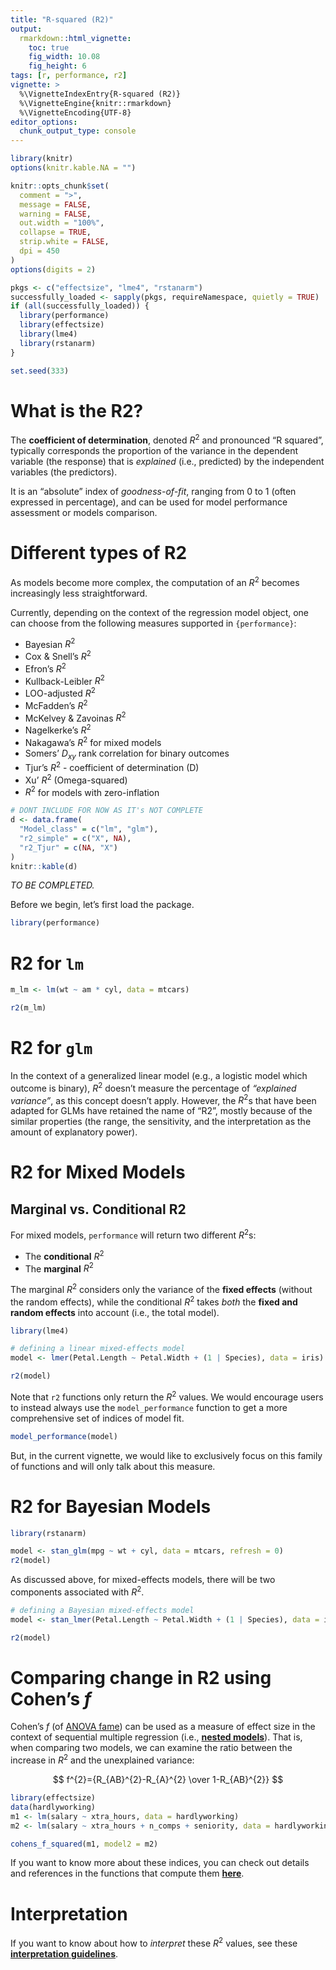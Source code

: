 ```yaml
---
title: "R-squared (R2)"
output: 
  rmarkdown::html_vignette:
    toc: true
    fig_width: 10.08
    fig_height: 6
tags: [r, performance, r2]
vignette: >
  %\VignetteIndexEntry{R-squared (R2)}
  %\VignetteEngine{knitr::rmarkdown}
  %\VignetteEncoding{UTF-8}
editor_options: 
  chunk_output_type: console
---
```


```r
library(knitr)
options(knitr.kable.NA = "")

knitr::opts_chunk$set(
  comment = ">",
  message = FALSE,
  warning = FALSE,
  out.width = "100%",
  collapse = TRUE,
  strip.white = FALSE,
  dpi = 450
)
options(digits = 2)

pkgs <- c("effectsize", "lme4", "rstanarm")
successfully_loaded <- sapply(pkgs, requireNamespace, quietly = TRUE)
if (all(successfully_loaded)) {
  library(performance)
  library(effectsize)
  library(lme4)
  library(rstanarm)
}

set.seed(333)
```

# What is the R2?

The **coefficient of determination**, denoted $R^2$ and pronounced "R squared", typically corresponds the proportion of the variance in the dependent variable (the response) that is *explained* (i.e., predicted) by the independent variables (the predictors).

It is an "absolute" index of *goodness-of-fit*, ranging from 0 to 1 (often expressed in percentage), and can be used for model performance assessment or models comparison.

# Different types of R2

As models become more complex, the computation of an $R^2$ becomes increasingly less straightforward.

Currently, depending on the context of the regression model object, one can choose from the following measures supported in `{performance}`:

- Bayesian $R^2$
- Cox & Snell's $R^2$
- Efron's $R^2$
- Kullback-Leibler $R^2$
- LOO-adjusted $R^2$
- McFadden's $R^2$
- McKelvey & Zavoinas $R^2$
- Nagelkerke's $R^2$
- Nakagawa's $R^2$ for mixed models
- Somers' $D_{xy}$ rank correlation for binary outcomes
- Tjur's $R^2$ - coefficient of determination (D)
- Xu' $R^2$ (Omega-squared)
- $R^2$ for models with zero-inflation

```r
# DONT INCLUDE FOR NOW AS IT's NOT COMPLETE
d <- data.frame(
  "Model_class" = c("lm", "glm"),
  "r2_simple" = c("X", NA),
  "r2_Tjur" = c(NA, "X")
)
knitr::kable(d)
```

*TO BE COMPLETED.*

Before we begin, let's first load the package.

```r
library(performance)
```


# R2 for `lm`

```r
m_lm <- lm(wt ~ am * cyl, data = mtcars)

r2(m_lm)
```

# R2 for `glm`

In the context of a generalized linear model (e.g., a logistic model which outcome is binary), $R^2$ doesn't measure the percentage of *"explained variance"*, as this concept doesn't apply. However, the $R^2$s that have been adapted for GLMs have retained the name of "R2", mostly because of the similar properties (the range, the sensitivity, and the interpretation as the amount of explanatory power).

# R2 for Mixed Models

## Marginal vs. Conditional R2

For mixed models, `performance` will return two different $R^2$s:

- The **conditional** $R^2$ 
- The **marginal** $R^2$ 

The marginal $R^2$ considers only the variance of the **fixed effects** (without the random effects), while the conditional $R^2$ takes *both* the **fixed and random effects** into account (i.e., the total model).

```r
library(lme4)

# defining a linear mixed-effects model
model <- lmer(Petal.Length ~ Petal.Width + (1 | Species), data = iris)

r2(model)
```

Note that `r2` functions only return the $R^2$ values. We would encourage users to instead always use the `model_performance` function to get a more comprehensive set of indices of model fit. 

```r
model_performance(model)
```

But, in the current vignette, we would like to exclusively focus on this family of functions and will only talk about this measure.

# R2 for Bayesian Models

```r
library(rstanarm)

model <- stan_glm(mpg ~ wt + cyl, data = mtcars, refresh = 0)
r2(model)
```

As discussed above, for mixed-effects models, there will be two components associated with $R^2$.

```r
# defining a Bayesian mixed-effects model
model <- stan_lmer(Petal.Length ~ Petal.Width + (1 | Species), data = iris, refresh = 0)

r2(model)
```

# Comparing change in R2 using Cohen's *f*

Cohen's $f$ (of [ANOVA fame](https://easystats.github.io/effectsize/articles/anovaES.html)) can be used as a measure of effect size in the context of sequential multiple regression (i.e., [**nested models**](https://easystats.github.io/performance/reference/test_performance.html)).
That is, when comparing two models, we can examine the ratio between the
increase in $R^2$ and the unexplained variance:

$$
f^{2}={R_{AB}^{2}-R_{A}^{2} \over 1-R_{AB}^{2}}
$$

```r
library(effectsize)
data(hardlyworking)
m1 <- lm(salary ~ xtra_hours, data = hardlyworking)
m2 <- lm(salary ~ xtra_hours + n_comps + seniority, data = hardlyworking)

cohens_f_squared(m1, model2 = m2)
```

If you want to know more about these indices, you can check out details and references in the functions that compute them [**here**](https://easystats.github.io/performance/reference/index.html#section-r-functions).

# Interpretation

If you want to know about how to *interpret* these $R^2$ values, see these [**interpretation guidelines**](https://easystats.github.io/effectsize/reference/interpret_r2.html).
